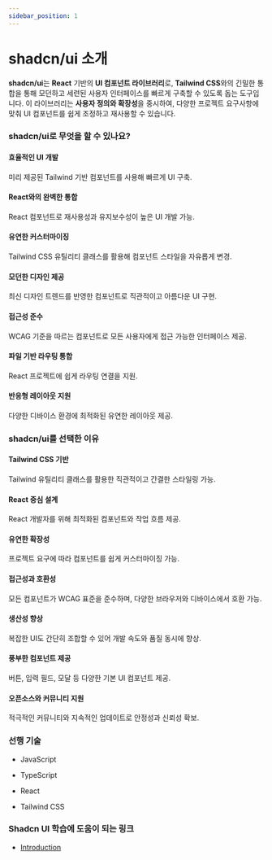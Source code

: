 ```yaml
---
sidebar_position: 1
---
```


# shadcn/ui 소개

**shadcn/ui**는 **React** 기반의 **UI 컴포넌트 라이브러리**로, **Tailwind CSS**와의 긴밀한 통합을 통해 모던하고 세련된 사용자 인터페이스를 빠르게 구축할 수 있도록 돕는 도구입니다. 이 라이브러리는 **사용자 정의와 확장성**을 중시하여, 다양한 프로젝트 요구사항에 맞춰 UI 컴포넌트를 쉽게 조정하고 재사용할 수 있습니다.

### shadcn/ui로 무엇을 할 수 있나요?

#### 효율적인 UI 개발

미리 제공된 Tailwind 기반 컴포넌트를 사용해 빠르게 UI 구축.

#### React와의 완벽한 통합

React 컴포넌트로 재사용성과 유지보수성이 높은 UI 개발 가능.

#### 유연한 커스터마이징

Tailwind CSS 유틸리티 클래스를 활용해 컴포넌트 스타일을 자유롭게 변경.

#### 모던한 디자인 제공

최신 디자인 트렌드를 반영한 컴포넌트로 직관적이고 아름다운 UI 구현.

#### 접근성 준수

WCAG 기준을 따르는 컴포넌트로 모든 사용자에게 접근 가능한 인터페이스 제공.

#### 파일 기반 라우팅 통합

React 프로젝트에 쉽게 라우팅 연결을 지원.

#### 반응형 레이아웃 지원

다양한 디바이스 환경에 최적화된 유연한 레이아웃 제공.

### shadcn/ui를 선택한 이유

#### Tailwind CSS 기반

Tailwind 유틸리티 클래스를 활용한 직관적이고 간결한 스타일링 가능.

#### React 중심 설계

React 개발자를 위해 최적화된 컴포넌트와 작업 흐름 제공.

#### 유연한 확장성

프로젝트 요구에 따라 컴포넌트를 쉽게 커스터마이징 가능.

#### 접근성과 호환성

모든 컴포넌트가 WCAG 표준을 준수하며, 다양한 브라우저와 디바이스에서 호환 가능.

#### 생산성 향상

복잡한 UI도 간단히 조합할 수 있어 개발 속도와 품질 동시에 향상.

#### 풍부한 컴포넌트 제공

버튼, 입력 필드, 모달 등 다양한 기본 UI 컴포넌트 제공.

#### 오픈소스와 커뮤니티 지원

적극적인 커뮤니티와 지속적인 업데이트로 안정성과 신뢰성 확보.

### 선행 기술

- JavaScript

- TypeScript

- React

- Tailwind CSS

### Shadcn UI 학습에 도움이 되는 링크

- [Introduction](https://ui.shadcn.com/docs)
